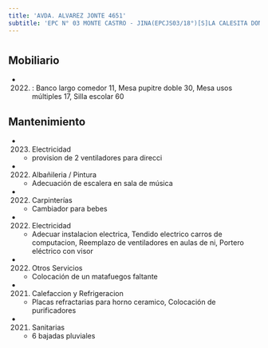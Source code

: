 ```yaml
---
title: 'AVDA. ALVAREZ JONTE 4651'
subtitle: 'EPC N° 03 MONTE CASTRO - JINA(EPCJS03/18°)[S]LA CALESITA DON JOSE - EPA N° 03 MONTE CASTRO'
---
```


#


## Mobiliario

*  (2022) : Banco largo comedor 11, Mesa pupitre doble 30, Mesa usos múltiples 17, Silla escolar 60 





## Mantenimiento

*  (2023) Electricidad 
    + provision de 2 ventiladores para direcci

*  (2022) Albañileria / Pintura 
    + Adecuación de escalera en sala de música

*  (2022) Carpinterías 
    + Cambiador para bebes

*  (2022) Electricidad 
    + Adecuar instalacion electrica, Tendido electrico carros de computacion, Reemplazo de ventiladores en aulas de ni, Portero eléctrico con visor

*  (2022) Otros Servicios 
    + Colocación  de un matafuegos faltante

*  (2021) Calefaccion y Refrigeracion 
    + Placas refractarias para horno ceramico, Colocación de purificadores

*  (2021) Sanitarias 
    + 6 bajadas pluviales



